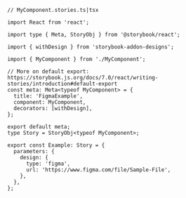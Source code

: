 ```tsx
// MyComponent.stories.ts|tsx

import React from 'react';

import type { Meta, StoryObj } from '@storybook/react';

import { withDesign } from 'storybook-addon-designs';

import { MyComponent } from './MyComponent';

// More on default export: https://storybook.js.org/docs/7.0/react/writing-stories/introduction#default-export
const meta: Meta<typeof MyComponent> = {
  title: 'FigmaExample',
  component: MyComponent,
  decorators: [withDesign],
};

export default meta;
type Story = StoryObj<typeof MyComponent>;

export const Example: Story = {
  parameters: {
    design: {
      type: 'figma',
      url: 'https://www.figma.com/file/Sample-File',
    },
  },
};
```
